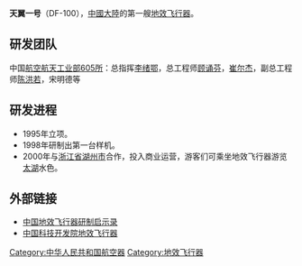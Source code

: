 '''天翼一号'''（DF-100），[[中國大陸|中國大陸]]的第一艘[[地效飞行器|地效飞行器]]。

==研发团队==
中国[[航空航天工业部|航空航天工业部]][[605所|605所]]：总指挥[[李绪鄂|李绪鄂]]，总工程师[[顾诵芬|顾诵芬]]，[[崔尔杰|崔尔杰]]，副总工程师[[陈洪若|陈洪若]]，宋明德等

==研发进程==
* 1995年立项。
* 1998年研制出第一台样机。
* 2000年与[[浙江省|浙江省]][[湖州市|湖州市]]合作，投入商业运营，游客们可乘坐地效飞行器游览[[太湖|太湖]]水色。

==外部链接==
*[http://www.china-airforce.org/fighter_dixiao.htm 中国地效飞行器研制启示录]{{Wayback|url=http://www.china-airforce.org/fighter_dixiao.htm |date=20060629232819 }}
*[https://web.archive.org/web/20080820015300/http://www.castd.net/02project/index.htm 中国科技开发院地效飞行器]

[[Category:中华人民共和国航空器|Category:中华人民共和国航空器]]
[[Category:地效飞行器|Category:地效飞行器]]